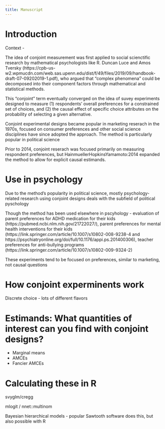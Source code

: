 ```yaml
---
title: Manuscript
---
```


# Introduction

Context - 

The idea of conjoint measurement was first applied to social scienctific research by mathematical psychologists like R. Duncan Luce and Amos Tversky (https://cpb-us-w2.wpmucdn.com/web.sas.upenn.edu/dist/f/49/files/2019/09/handbook-draft-07-09202019-1.pdf), who argued that "complex phenomena" could be decomposed into their component factors through mathematical and statistical methods.

This "conjoint" term eventually converged on the idea of suvey experiments designed to measure (1) respondents' overall preferences for a constrained set of choices, and (2) the causal effect of specific choice attributes on the probability of selecting a given alternative.

Conjoint experimental designs became popular in marketing reserach in the 1970s, focused on consumer preferences and other social science disciplines have since adopted the approach. The method is particularly popular in political science

Prior to 2014, conjoint reserach was focused primarily on measuring respondent preferences, but HainmuellerHopkinsYamamoto:2014 expanded the method to allow for explicit causal estimands. 

# Use in psychology

Due to the method's popularity in political science, mostly psychology-related research using conjoint designs deals with the subfield of political pyschology

Though the method has been used elsewhere in pscyhology - evaluation of parent preferences for ADHD medication for their kids (https://pubmed.ncbi.nlm.nih.gov/21722027/), parent preferences for mental health interventions for their kids (https://link.springer.com/article/10.1007/s10802-008-9238-4 and https://psychiatryonline.org/doi/full/10.1176/appi.ps.201400306), teacher preferences for anti-bullying programs (https://link.springer.com/article/10.1007/s10802-009-9324-2)

These experiments tend to be focused on preferences, similar to marketing, not causal questions



# How conjoint experminents work

Discrete choice - lots of different flavors

# Estimands: What quantities of interest can you find with conjoint designs?

- Marginal means
- AMCEs
- Fancier AMCEs

# Calculating these in R

svyglm/cregg

mlogit / nnet::multinom

Bayesian hierarchical models - popular Sawtooth software does this, but also possible with R
